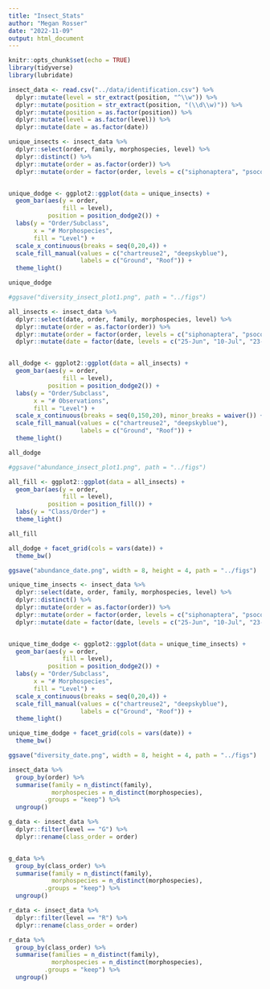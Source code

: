 ```yaml
---
title: "Insect_Stats"
author: "Megan Rosser"
date: "2022-11-09"
output: html_document
---
```


```r
knitr::opts_chunk$set(echo = TRUE)
library(tidyverse)
library(lubridate)
```

```r

insect_data <- read.csv("../data/identification.csv") %>%
  dplyr::mutate(level = str_extract(position, "^\\w")) %>%
  dplyr::mutate(position = str_extract(position, "(\\d\\w)")) %>%
  dplyr::mutate(position = as.factor(position)) %>%
  dplyr::mutate(level = as.factor(level)) %>%
  dplyr::mutate(date = as.factor(date)) 


```

```r
unique_insects <- insect_data %>%
  dplyr::select(order, family, morphospecies, level) %>%
  dplyr::distinct() %>%
  dplyr::mutate(order = as.factor(order)) %>%
  dplyr::mutate(order = factor(order, levels = c("siphonaptera", "psocodea", "acari", "araneae", "collembola", "coleoptera", "thysanoptera", "hemiptera", "hymenoptera", "diptera")))


unique_dodge <- ggplot2::ggplot(data = unique_insects) +
  geom_bar(aes(y = order,
               fill = level),
           position = position_dodge2()) +
  labs(y = "Order/Subclass",
       x = "# Morphospecies",
       fill = "Level") +
  scale_x_continuous(breaks = seq(0,20,4)) +
  scale_fill_manual(values = c("chartreuse2", "deepskyblue"),
                    labels = c("Ground", "Roof")) +
  theme_light()

unique_dodge

#ggsave("diversity_insect_plot1.png", path = "../figs")

```

```r
all_insects <- insect_data %>%
  dplyr::select(date, order, family, morphospecies, level) %>%
  dplyr::mutate(order = as.factor(order)) %>%
  dplyr::mutate(order = factor(order, levels = c("siphonaptera", "psocodea", "acari", "araneae", "collembola", "coleoptera", "thysanoptera", "hemiptera", "hymenoptera", "diptera"))) %>%
  dplyr::mutate(date = factor(date, levels = c("25-Jun", "10-Jul", "23-Jul", "7-Aug")))


all_dodge <- ggplot2::ggplot(data = all_insects) +
  geom_bar(aes(y = order,
               fill = level),
           position = position_dodge2()) +
  labs(y = "Order/Subclass",
       x = "# Observations",
       fill = "Level") +
  scale_x_continuous(breaks = seq(0,150,20), minor_breaks = waiver()) +
  scale_fill_manual(values = c("chartreuse2", "deepskyblue"),
                    labels = c("Ground", "Roof")) +
  theme_light()

all_dodge

#ggsave("abundance_insect_plot1.png", path = "../figs")

```

```r

all_fill <- ggplot2::ggplot(data = all_insects) +
  geom_bar(aes(y = order,
               fill = level),
           position = position_fill()) +
  labs(y = "Class/Order") +
  theme_light()

all_fill

```

```r
all_dodge + facet_grid(cols = vars(date)) +
  theme_bw()

ggsave("abundance_date.png", width = 8, height = 4, path = "../figs")

unique_time_insects <- insect_data %>%
  dplyr::select(date, order, family, morphospecies, level) %>%
  dplyr::distinct() %>%
  dplyr::mutate(order = as.factor(order)) %>%
  dplyr::mutate(order = factor(order, levels = c("siphonaptera", "psocodea", "acari", "araneae", "collembola", "coleoptera", "thysanoptera", "hemiptera", "hymenoptera", "diptera"))) %>%
  dplyr::mutate(date = factor(date, levels = c("25-Jun", "10-Jul", "23-Jul", "7-Aug")))


unique_time_dodge <- ggplot2::ggplot(data = unique_time_insects) +
  geom_bar(aes(y = order,
               fill = level),
           position = position_dodge2()) +
  labs(y = "Order/Subclass",
       x = "# Morphospecies",
       fill = "Level") +
  scale_x_continuous(breaks = seq(0,20,4)) +
  scale_fill_manual(values = c("chartreuse2", "deepskyblue"),
                    labels = c("Ground", "Roof")) +
  theme_light()

unique_time_dodge + facet_grid(cols = vars(date)) +
  theme_bw()

ggsave("diversity_date.png", width = 8, height = 4, path = "../figs")

```



```r

insect_data %>%
  group_by(order) %>%
  summarise(family = n_distinct(family),
            morphospecies = n_distinct(morphospecies),
          .groups = "keep") %>%
  ungroup()


```


```r
g_data <- insect_data %>%
  dplyr::filter(level == "G") %>%
  dplyr::rename(class_order = order)


g_data %>%
  group_by(class_order) %>%
  summarise(family = n_distinct(family),
            morphospecies = n_distinct(morphospecies),
          .groups = "keep") %>%
  ungroup()

```

```r
r_data <- insect_data %>%
  dplyr::filter(level == "R") %>%
  dplyr::rename(class_order = order)

r_data %>%
  group_by(class_order) %>%
  summarise(families = n_distinct(family),
            morphospecies = n_distinct(morphospecies),
          .groups = "keep") %>%
  ungroup()

```



